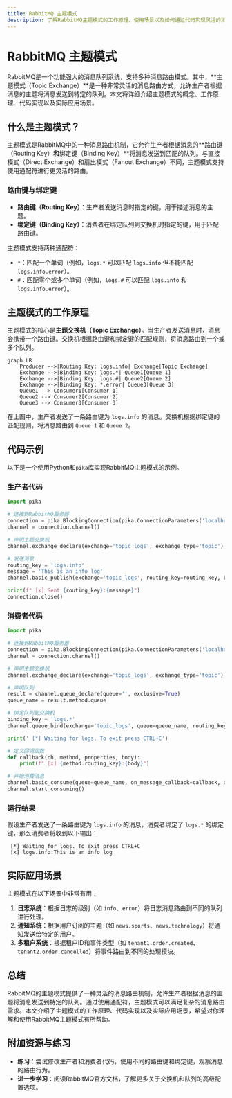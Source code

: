 ```yaml
---
title: RabbitMQ 主题模式
description: 了解RabbitMQ主题模式的工作原理、使用场景以及如何通过代码实现灵活的消息路由。
---
```


# RabbitMQ 主题模式

RabbitMQ是一个功能强大的消息队列系统，支持多种消息路由模式。其中，**主题模式（Topic Exchange）**是一种非常灵活的消息路由方式，允许生产者根据消息的主题将消息发送到特定的队列。本文将详细介绍主题模式的概念、工作原理、代码实现以及实际应用场景。

## 什么是主题模式？

主题模式是RabbitMQ中的一种消息路由机制，它允许生产者根据消息的**路由键（Routing Key）**和**绑定键（Binding Key）**将消息发送到匹配的队列。与直接模式（Direct Exchange）和扇出模式（Fanout Exchange）不同，主题模式支持使用通配符进行更灵活的路由。

### 路由键与绑定键

- **路由键（Routing Key）**：生产者发送消息时指定的键，用于描述消息的主题。
- **绑定键（Binding Key）**：消费者在绑定队列到交换机时指定的键，用于匹配路由键。

主题模式支持两种通配符：
- `*`：匹配一个单词（例如，`logs.*` 可以匹配 `logs.info` 但不能匹配 `logs.info.error`）。
- `#`：匹配零个或多个单词（例如，`logs.#` 可以匹配 `logs.info` 和 `logs.info.error`）。

## 主题模式的工作原理

主题模式的核心是**主题交换机（Topic Exchange）**。当生产者发送消息时，消息会携带一个路由键。交换机根据路由键和绑定键的匹配规则，将消息路由到一个或多个队列。

```mermaid
graph LR
    Producer -->|Routing Key: logs.info| Exchange[Topic Exchange]
    Exchange -->|Binding Key: logs.*| Queue1[Queue 1]
    Exchange -->|Binding Key: logs.#| Queue2[Queue 2]
    Exchange -->|Binding Key: *.error| Queue3[Queue 3]
    Queue1 --> Consumer1[Consumer 1]
    Queue2 --> Consumer2[Consumer 2]
    Queue3 --> Consumer3[Consumer 3]
```

在上图中，生产者发送了一条路由键为 `logs.info` 的消息。交换机根据绑定键的匹配规则，将消息路由到 `Queue 1` 和 `Queue 2`。

## 代码示例

以下是一个使用Python和`pika`库实现RabbitMQ主题模式的示例。

### 生产者代码

```python
import pika

# 连接到RabbitMQ服务器
connection = pika.BlockingConnection(pika.ConnectionParameters('localhost'))
channel = connection.channel()

# 声明主题交换机
channel.exchange_declare(exchange='topic_logs', exchange_type='topic')

# 发送消息
routing_key = 'logs.info'
message = 'This is an info log'
channel.basic_publish(exchange='topic_logs', routing_key=routing_key, body=message)

print(f" [x] Sent {routing_key}:{message}")
connection.close()
```

### 消费者代码

```python
import pika

# 连接到RabbitMQ服务器
connection = pika.BlockingConnection(pika.ConnectionParameters('localhost'))
channel = connection.channel()

# 声明主题交换机
channel.exchange_declare(exchange='topic_logs', exchange_type='topic')

# 声明队列
result = channel.queue_declare(queue='', exclusive=True)
queue_name = result.method.queue

# 绑定队列到交换机
binding_key = 'logs.*'
channel.queue_bind(exchange='topic_logs', queue=queue_name, routing_key=binding_key)

print(' [*] Waiting for logs. To exit press CTRL+C')

# 定义回调函数
def callback(ch, method, properties, body):
    print(f" [x] {method.routing_key}:{body}")

# 开始消费消息
channel.basic_consume(queue=queue_name, on_message_callback=callback, auto_ack=True)
channel.start_consuming()
```

### 运行结果

假设生产者发送了一条路由键为 `logs.info` 的消息，消费者绑定了 `logs.*` 的绑定键，那么消费者将收到以下输出：

```
 [*] Waiting for logs. To exit press CTRL+C
 [x] logs.info:This is an info log
```

## 实际应用场景

主题模式在以下场景中非常有用：

1. **日志系统**：根据日志的级别（如 `info`、`error`）将日志消息路由到不同的队列进行处理。
2. **通知系统**：根据用户订阅的主题（如 `news.sports`、`news.technology`）将通知发送给特定的用户。
3. **多租户系统**：根据租户ID和事件类型（如 `tenant1.order.created`、`tenant2.order.cancelled`）将事件路由到不同的处理模块。

## 总结

RabbitMQ的主题模式提供了一种灵活的消息路由机制，允许生产者根据消息的主题将消息发送到特定的队列。通过使用通配符，主题模式可以满足复杂的消息路由需求。本文介绍了主题模式的工作原理、代码实现以及实际应用场景，希望对你理解和使用RabbitMQ主题模式有所帮助。

## 附加资源与练习

- **练习**：尝试修改生产者和消费者代码，使用不同的路由键和绑定键，观察消息的路由行为。
- **进一步学习**：阅读RabbitMQ官方文档，了解更多关于交换机和队列的高级配置选项。
